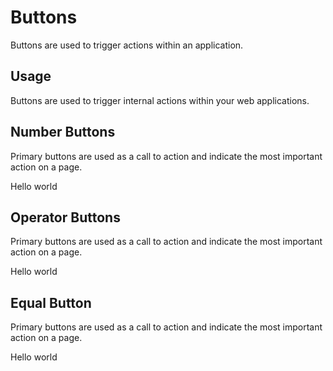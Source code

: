 
<Meta title="Design System|Buttons" component={NumberButton} />

# Buttons

Buttons are used to trigger actions within an application.

## Usage

Buttons are used to trigger internal actions within your web applications.

## Number Buttons

Primary buttons are used as a call to action and indicate the most important action on a page.

<Preview withToolbar>
  <Story name="Number">
    <NumberButton>Hello world</NumberButton>
  </Story>
</Preview>

## Operator Buttons

Primary buttons are used as a call to action and indicate the most important action on a page.

<Story name="Operator">
  <OperatorButton>Hello world</OperatorButton>
</Story>

## Equal Button

Primary buttons are used as a call to action and indicate the most important action on a page.

<Story name="Equal">
  <EqualButton>Hello world</EqualButton>
</Story>
